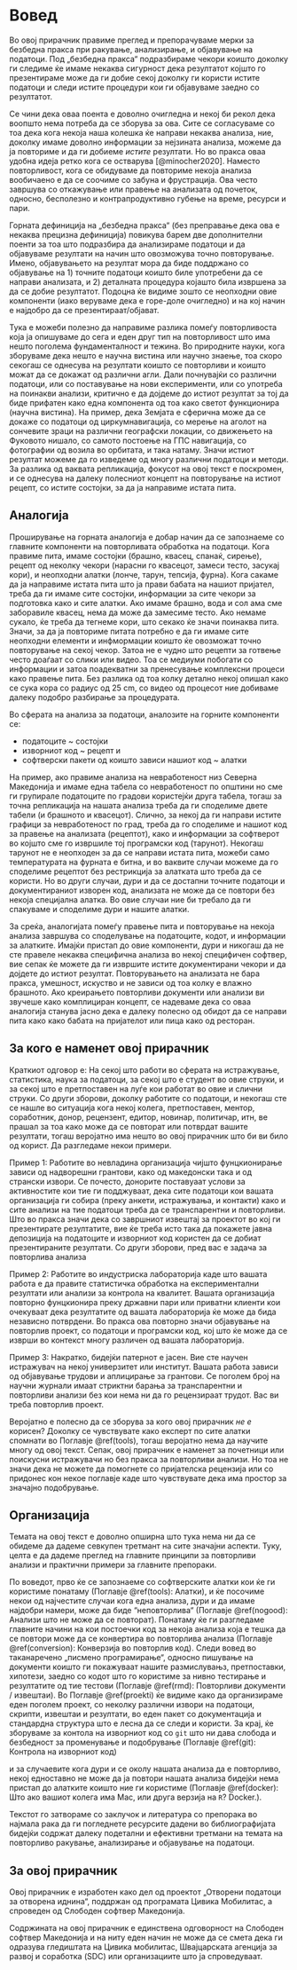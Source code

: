 # Вовед {#intro}

Во овој прирачник правиме преглед и препорачуваме мерки за безбедна пракса при ракување, анализирање, и објавување на податоци. Под „безбедна пракса“ подразбираме чекори коишто доколку ги следиме ќе имаме некаква сигурност дека резултатот којшто го презентираме може да ги добие секој доколку ги користи истите податоци и следи истите процедури кои ги објавуваме заедно со резултатот.

Се чини дека оваа поента е доволно очигледна и некој би рекол дека воопшто нема потреба да се зборува за ова. Сите се согласуваме со тоа дека кога некоја наша колешка ќе направи некаква анализа, ние, доколку имаме доволно информации за нејзината анализа, можеме да ја повториме и да ги добиеме _истите_ резултати. Но во пракса оваа удобна идеја ретко кога се остварува [@minocher2020]. Наместо повторливост, кога се обидуваме да повториме некоја анализа вообичаено е да се соочиме со забуна и фрустрација. Ова често завршува со откажување или правење на анализата од почеток, односно, бесполезно и контрапродуктивно губење на време, ресурси и пари.

Горната дефиниција на „безбедна пракса“ (без преправање дека ова е некаква прецизна дефиниција) повикува барем две дополнителни поенти за тоа што подразбира да анализираме податоци и да објавуваме резултати на начин што овозможува точно повторување. Имено, објавувањето на резултат мора да биде поддржано со објавување на 1) точните податоци коишто биле употребени да се направи анализата, и 2) деталната процедура којашто била извршена за да се добие резултатот. Подоцна ќе видиме зошто се неопходни овие компоненти (иако веруваме дека е горе-доле очигледно) и на кој начин е најдобро да се презентираат/објават.

Тука е можеби полезно да направиме разлика помеѓу повторливоста која ја опишуваме до сега и еден друг тип на повторливост што има нешто поголема фундаменталност и тежина. Во природните науки, кога зборуваме дека нешто е научна вистина или научно знаење, тоа скоро секогаш се однесува на резултати коишто се повторливи и коишто можат да се докажат од различни агли. Дали почнувајќи со различни податоци, или со поставување на нови експерименти, или со употреба на поинакви анализи, критично е да дојдеме до истиот резултат за тој да биде прифатен како една компонента од тоа како светот функционира (научна вистина). На пример, дека Земјата е сферична може да се докаже со податоци од циркумнавигација, со мерење на аголот на сончевите зраци на различни географски локации, со движењето на Фуковото нишало, со самото постоење на ГПС навигација, со фотографии од возила во орбитата, и така натаму. Значи истиот резултат можеме да го изведеме од многу различни податоци и методи. За разлика од ваквата репликација, фокусот на овој текст е поскромен, и се однесува на далеку полесниот концепт на повторување на истиот рецепт, со истите состојки, за да ја направиме истата пита. 

## Аналогија {#analogy}

Проширување на горната аналогија е добар начин да се запознаеме со главните компоненти на повторливата обработка на податоци. Кога правиме пита, имаме состојки (брашно, квасец, спанаќ, сирење), рецепт од неколку чекори (нарасни го квасецот, замеси тесто, засукај кори), и неопходни алатки (лонче, тарун, тепсија, фурна). Кога сакаме да ја направиме истата пита што ја прави бабата на нашиот пријател, треба да ги имаме сите состојки, информации за сите чекори за подготовка како и сите алатки. Ако имаме брашно, вода и сол ама сме заборавиле квасец, нема да може да замесиме тесто. Ако немаме сукало, ќе треба да тегнеме кори, што секако ќе значи поинаква пита. Значи, за да ја повториме питата потребно е да ги имаме сите неопходни елементи и инфмормации коишто ќе овозможат точно повторување на секој чекор. Затоа не е чудно што рецепти за готвење често доаѓаат со слики или видео. Тоа се медиуми побогати со информации и затоа поадекватни за пренесување комплексни процеси како правење пита. Без разлика од тоа колку детално некој опишал како се сука кора со радиус од 25 cm, со видео од процесот ние добиваме далеку подобро разбирање за процедурата. 

Во сферата на анализа за податоци, аналозите на горните компоненти се:

   - податоците ~ состојки  
   - изворниот код ~ рецепт и   
   - софтверски пакети од коишто зависи нашиот код ~ алатки  
   
На пример, ако правиме анализа на невработеност низ Северна Македонија и имаме една табела со невработеност по општини но сме ги групирале податоците по градови користејќи друга табела, тогаш за точна репликација на нашата анализа треба да ги споделиме двете табели (и брашното и квасецот). Слично, за некој да ги направи истите графици за невработеност по град, треба да го споделиме и нашиот код за правење на анализата (рецептот), како и информации за софтверот во којшто сме го извршиле тој програмски код (тарунот). Некогаш тарунот не е неопходен за да се направи истата пита, можеби само температурата на фурната е битна, и во ваквите случаи можеме да го споделиме рецептот без рестрикција за алатката што треба да се користи. Но во други случаи, дури и да се достапни точните податоци и документираниот изворен код, анализата не може да се повтори без некоја специјална алатка. Во овие случаи ние би требало да ги спакуваме и споделиме дури и нашите алатки. 

За среќа, аналогијата помеѓу правење пита и повторување на некоја анализа завршува со споделување на податоците, кодот, и информации за алатките. Имајќи пристап до овие компоненти, дури и никогаш да не сте правеле некаква специфична анализа во некој специфичен софтвер, вие сепак ќе можете да ги извршите истите документирани чекори и да дојдете до истиот резултат. Повторувањето на анализата не бара пракса, умешност, искуство и не зависи од тоа колку е влажно брашното. Ако креирањето повторливи документи или анализи ви звучеше како комплициран концепт, се надеваме дека со оваа аналогија станува јасно дека е далеку полесно од обидот да се направи пита како како бабата на пријателот или пица како од ресторан. 

## За кого е наменет овој прирачник {#audience}

Краткиот одговор е: На секој што работи во сферата на истражување, статистика, наука за податоци, за секој што е студент во овие струки, и за секој што е претпоставен на луѓе кои работат во овие и слични струки. Со други зборови, доколку работите со податоци, и некогаш сте се нашле во ситуација кога некој колега, претпоставен, ментор, соработник, донор, рецензент, едитор, новинар, политичар, итн, ве прашал за тоа како може да се повторат или потврдат вашите резултати, тогаш веројатно има нешто во овој прирачник што би ви било од корист. Да разгледаме некои примери.

Пример 1: Работите во невладина организација чијшто фунцкионирање зависи од надворешни грантови, како од македонски така и од странски извори. Се почесто, донорите поставуаат услови за активностите кои тие ги подджуваат, дека сите податоци кои вашата организација ги собира (преку анкети, истражувања, и контакти) како и сите анализи на тие податоци треба да се транспарентни и повторливи. Што во пракса значи дека со завршниот извештај за проектот во кој ги презентирате резултатите, вие ќе треба исто така да покажете јавна депозиција на податоците и изворниот код користен да се добиат презентираните резултати. Со други зборови, пред вас е задача за повторлива анализа

Пример 2: Работите во индустриска лабораторија каде што вашата работа е да правите статистичка обработка на експериментални резултати или анализи за контрола на квалитет. Вашата организација повторно фунцкионира преку државни пари или приватни клиенти кои очекуваат дека резултатите од вашата лабораторија ќе може да бида независно потврдени. Во пракса ова повторно значи објавување на повторлив проект, со податоци и програмски код, кој што ќе може да се изврши во контекст многу различен од вашата лабораторија.

Пример 3: Накратко, бидејќи патернот е јасен. Вие сте научен истражувач на некој универзитет или институт. Вашата работа зависи од објавување трудови и аплицирање за грантови. Се поголем број на научни журнали имаат стриктни барања за транспарентни и повторливи анализи без кои нема ни да го рецензираат трудот. Вас ви треба повторлив проект.

Веројатно е полесно да се зборува за кого овој прирачник _не е_ корисен? Доколку се чувствувате како експерт по сите алатки спомнати во Поглавје \@ref(tools), тогаш веројатно нема да научите многу од овој текст. Сепак, овој прирачник е наменет за почетници или поискусни истражувачи но без пракса за повторливи анализи. Но тоа не значи дека не можете да помогнете со пријателска рецензија или со придонес кон некое поглавје каде што чувствувате дека има простор за значајно подобрување.

## Организација {#organ}

Темата на овој текст е доволно опширна што тука нема ни да се обидеме да дадеме севкупен третмант на сите значајни аспекти. Туку, целта е да дадеме преглед на главните принципи за повторливи анализи и практични примери за главните препораки.

По воведот, прво ќе се запознаеме со софтверските алатки кои ќе ги користиме понатаму (Поглавје \@ref(tools): Алатки), и ќе посочиме некои од најчестите случаи кога една анализа, дури и да имаме најдобри намери, може да биде “неповторлива“ (Поглавје \@ref(nogood): Aнализи што не може да се повторат). Понатаму ќе ги разгледаме главните начини на кои постоечки код за некоја анализа која е тешка да се повтори може да се конвертира во повторлива анализа (Поглавје \@ref(conversion): Конверзија во повторлив код). Следи вовед во таканаречено „писмено програмирање“, односно пишување на документи коишто ги покажуваат нашите размислувањз, претпоставки, хипотези, заедно со кодот што го користиме за нивно тестирање и резултатите од тие тестови (Поглавје \@ref(rmd): Повторливи документи / извештаи). Во Поглавје \@ref(proekti) ќе видиме како да организираме еден поголем проект, со неколку различни извори на податоци, скрипти, извештаи и резултати, во еден пакет со документација и стандардна структура што е лесна да се следи и користи. За крај, ќе зборуваме за контола на изворниот код со `git` што ни дава слобода и безбедност за променување и подобрување (Поглавје \@ref(git): Контрола на изворниот код)

и за случаевите кога дури и се околу нашата анализа да е повторливо, некој едноставно не може да ја повтори нашата анализа бидејќи нема пристап до алатките коишто ние ги користиме (Поглавје \@ref(docker): Што ако вашиот колега има Mac, или друга верзија на `R`? Docker.).


Текстот го затвораме со заклучок и литература со препорака во најмала рака да ги погледнете ресурсите дадени во библиографијата бидејќи содржат далеку подетални и ефективни третмани на темата на повторливо ракување, анализирање и објавување на податоци.

## За овој прирачник 

Овој прирачник е изработен како дел од проектот „Отворени податоци за отворена иднина“, поддржан од програмата Цивика Мобилитас, а спроведен од Слободен софтвер Македонија.

Содржината на овој прирачник е единствена одговорност на Слободен софтвер Македонија и на ниту еден начин не може да се смета дека ги одразува гледиштата на Цивика мобилитас, Швајцарската агенција за развој и соработка (SDC) или организациите што ја спроведуваат.
